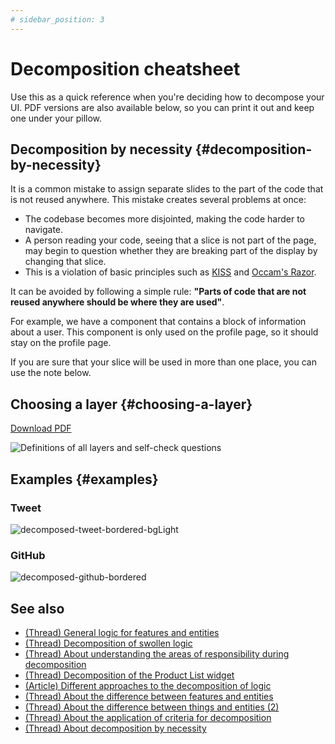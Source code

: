 ```yaml
---
# sidebar_position: 3
---
```


# Decomposition cheatsheet

Use this as a quick reference when you're deciding how to decompose your UI. PDF versions are also available below, so you can print it out and keep one under your pillow.

## Decomposition by necessity {#decomposition-by-necessity}
It is a common mistake to assign separate slides to the part of the code that is not reused anywhere.
This mistake creates several problems at once: 
- The codebase becomes more disjointed, making the code harder to navigate.
- A person reading your code, seeing that a slice is not part of the page, may begin to question whether they are breaking part of the display by changing that slice.
- This is a violation of basic principles such as [KISS](https://en.wikipedia.org/wiki/KISS_principle) and [Occam's Razor](https://en.wikipedia.org/wiki/Occam%27s_razor).

It can be avoided by following a simple rule: **"Parts of code that are not reused anywhere should be where they are used"**. 

For example, we have a component that contains a block of information about a user. This component is only used on the profile page, so it should stay on the profile page.

If you are sure that your slice will be used in more than one place, you can use the note below.

## Choosing a layer {#choosing-a-layer}

[Download PDF](/files/choosing-a-layer-en.pdf)

![Definitions of all layers and self-check questions](/img/choosing-a-layer-en.jpg)

## Examples {#examples}

### Tweet

![decomposed-tweet-bordered-bgLight](/img/decompose-twitter.png)

### GitHub

![decomposed-github-bordered](/img/decompose-github.jpg)

## See also
- [(Thread) General logic for features and entities](https://t.me/feature_sliced/4262)
- [(Thread) Decomposition of swollen logic](https://t.me/feature_sliced/4210)
- [(Thread) About understanding the areas of responsibility during decomposition](https://t.me/feature_sliced/4088)
- [(Thread) Decomposition of the Product List widget](https://t.me/feature_sliced/3828)
- [(Article) Different approaches to the decomposition of logic](https://www.pluralsight.com/guides/how-to-organize-your-react-+-redux-codebase)
- [(Thread) About the difference between features and entities](https://t.me/feature_sliced/3776)
- [(Thread) About the difference between things and entities (2)](https://t.me/feature_sliced/3248)
- [(Thread) About the application of criteria for decomposition](https://t.me/feature_sliced/3833)
- [(Thread) About decomposition by necessity](https://t.me/feature_sliced/1/106360)